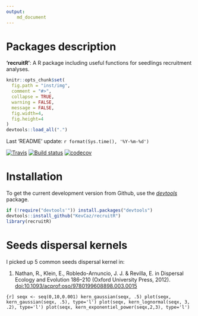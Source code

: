 ```yaml
---
output:
    md_document
---
```



# Packages description

**'recruitR'**: A R package including useful functions for seedlings
recruitment analyses.


```r
knitr::opts_chunk$set(
  fig.path = "inst/img",
  comment = "#>",
  collapse = TRUE,
  warning = FALSE,
  message = FALSE,
  fig.width=4,
  fig.height=4
)
devtools::load_all(".")
```

Last 'README' update: `r format(Sys.time(), '%Y-%m-%d')`

[![Travis](https://travis-ci.org/KevCaz/recruitR.svg?branch=master)](https://travis-ci.org/KevCaz/recruitR)
[![Build status](https://ci.appveyor.com/api/projects/status/sk3sbvusvcyy0at0?svg=true)](https://ci.appveyor.com/project/KevCaz/recruitr/build/1.0.7)
[![codecov](https://codecov.io/gh/KevCaz/recruitR/branch/master/graphs/badge.svg)](https://codecov.io/gh/KevCaz/recruitR)




# Installation

To get the current development version from Github, use the
[*devtools*](http://cran.r-project.org/web/packages/devtools/index.html) package.

```r
if (!require("devtools'")) install.packages("devtools")
devtools::install_github("KevCaz/recruitR")
library(recruitR)
```




# Seeds dispersal kernels

I picked up 5 common seeds dispersal kernel in:

1. Nathan, R., Klein, E., Robledo-Arnuncio, J. J. & Revilla, E. in Dispersal Ecology and Evolution 186–210 (Oxford University Press, 2012). [doi:10.1093/acprof:oso/9780199608898.003.0015](https://doi.org/10.1093/acprof:oso/9780199608898.003.0015 )



```{r]
seqx <- seq(0,10,0.001)
kern_gaussian(seqx, .5)
plot(seqx, kern_gaussian(seqx, .5), type='l')
plot(seqx, kern_lognormal(seqx, 3, .2), type='l')
plot(seqx, kern_exponentiel_power(seqx,2,3), type='l')
```

